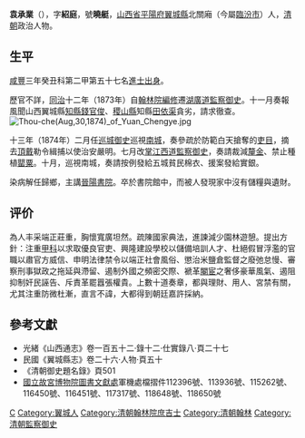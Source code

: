 {{Otheruses|other=名为袁承业的其他人物|袁承业}}

'''袁承業'''（{{bd|？年||？年|catIdx=Y袁}}），字'''紹庭'''，號'''曉艇'''，[[山西省|山西省]][[平陽府|平陽府]][[翼城縣|翼城縣]]北關廂（今屬[[臨汾市|臨汾市]]）人，[[清朝|清朝]]政治人物。

== 生平 ==
[[咸豐|咸豐]]三年癸丑科第二甲第五十七名[[進士出身|進士出身]]。

歷官不詳，[[同治|同治]]十二年（1873年）自[[翰林院|翰林院]][[編修|編修]]遷[[湖廣道|湖廣道]][[監察御史|監察御史]]。十一月奏報風聞山西翼城縣[[知縣|知縣]][[錢官俊|錢官俊]]、[[稷山縣|稷山縣]]知縣[[田依渠|田依渠]]貪劣，請求徹查。[[File:Thou-che(Aug,30,1874)_of_Yuan_Chengye.jpg|thumb]]

十三年（1874年）二月任[[巡城御史|巡城御史]]巡視[[南城|南城]]，奏參疏於防範白天搶奪的[[吏目|吏目]]，摘去[[頂戴|頂戴]]勒令緝捕以使治安嚴明。七月改[[掌江西道|掌江西道]][[監察御史|監察御史]]，奏請裁減[[釐金|釐金]]、禁止種植[[罌粟|罌粟]]。十月，巡視南城，奏請按例發給五城貧民棉衣、援案發給實銀。

染病解任歸鄉，主講[[晉陽書院|晉陽書院]]。卒於書院館中，而被人發現家中沒有儲糧與遺財。

== 评价 ==
為人丰采端正莊重，胸懷寬廣坦然。疏陳國家典法，進諫減少園林遊憩。提出方針：注重[[甲科|甲科]]以求取優良官吏、興隆建設學校以儲備培訓人才、杜絕假冒浮濫的官職以肅官方威信、申明法律禁令以端正社會風俗、懲治米鹽倉監督之廢弛怠慢、審察刑事獄政之拖延與滯留、遏制外國之頻密交際、褫革[[閹宦|閹宦]]之奢侈豪華風氣、遏阻抑制奸民誣告、斥責革罷囂張權貴。上數十道奏章，都與理財、用人、宮禁有關，尤其注重防微杜漸，直言不諱，大都得到朝廷嘉許採納。

== 參考文獻 ==
* 光緒《山西通志》卷一百五十二·錄十二·仕實錄八·頁二十七
* 民國《翼城縣志》卷二十六·人物·頁五十
* 《清朝御史題名錄》頁501
* [[國立故宮博物院|國立故宮博物院]][http://www.npm.gov.tw/zh-tw/learning/library/info.htm 圖書文獻處]{{Wayback|url=http://www.npm.gov.tw/zh-tw/learning/library/info.htm |date=20110219061109 }}軍機處檔摺件112396號、113936號、115262號、116450號、116451號、117317號、118648號、118650號

{{咸豐三年癸丑科殿試金榜}}

{{Authority control}}
{{DEFAULTSORT:Yuan袁}}
[[Category:袁姓|C]]
[[Category:翼城人|Category:翼城人]]
[[Category:清朝翰林院庶吉士|Category:清朝翰林院庶吉士]]
[[Category:清朝翰林|Category:清朝翰林]]
[[Category:清朝監察御史|Category:清朝監察御史]]